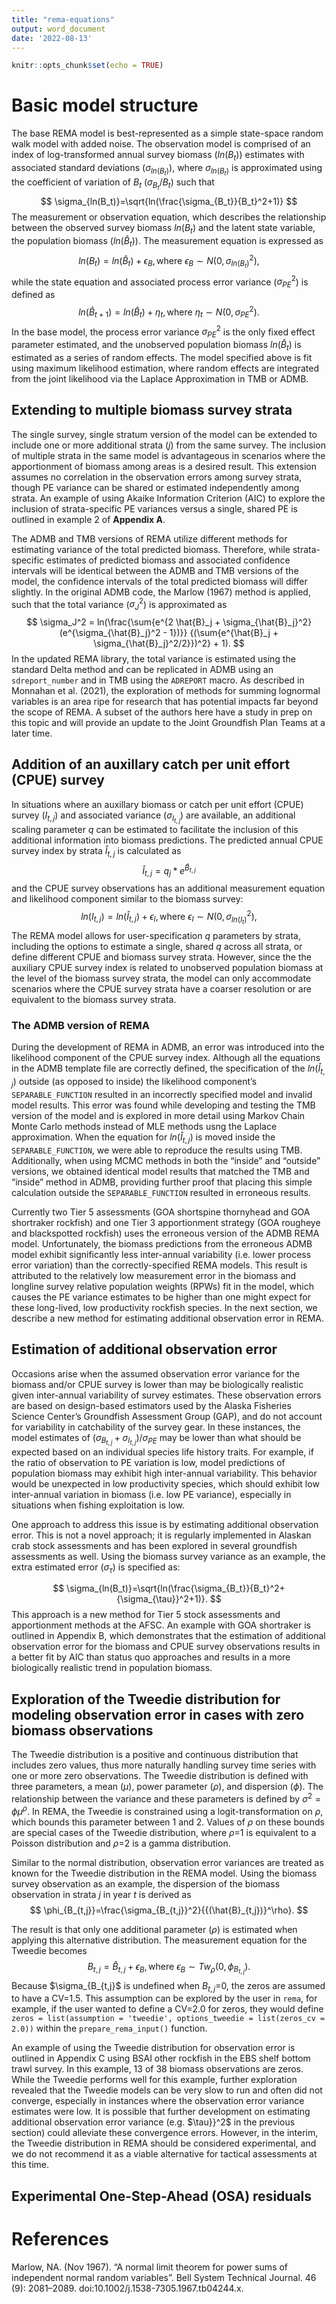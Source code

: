 ```yaml
---
title: "rema-equations"
output: word_document
date: '2022-08-13'
---
```


```r
knitr::opts_chunk$set(echo = TRUE)
```

# Basic model structure

The base REMA model is best-represented as a simple state-space random walk model with added noise. The observation model is comprised of an index of log-transformed annual survey biomass ($ln(B_t)$) estimates with associated standard deviations ($\sigma_{ln(B_t)}$), where $\sigma_{ln(B_t)}$ is approximated using the coefficient of variation of $B_t$ ($\sigma_{B_t}/B_t$) such that 
$$
\sigma_{ln(B_t)}=\sqrt{ln(\frac{\sigma_{B_t}}{B_t}^2+1)}
$$
The measurement or observation equation, which describes the relationship between the observed survey biomass $ln(B_t)$ and the latent state variable, the population biomass ($ln(\hat{B}_t)$). The measurement equation is expressed as 
$$
ln(B_t) = ln(\hat{B}_t) + \epsilon_{B}, \text{where } \epsilon_{B} \sim N(0, \sigma_{ln(B_t)}^2), 
$$
while the state equation and associated process error variance ($\sigma_{PE}^2$) is defined as 
$$
ln(\hat{B}_{t+1}) = ln(\hat{B}_t)+\eta_t, \text{where } \eta_t \sim N(0, \sigma_{PE}^2). 
$$ 
In the base model, the process error variance $\sigma_{PE}^2$ is the only fixed effect parameter estimated, and the unobserved population biomass $ln(\hat{B}_t)$ is estimated as a series of random effects. The model specified above is fit using maximum likelihood estimation, where random effects are integrated from the joint likelihood via the Laplace Approximation in TMB or ADMB. 

## Extending to multiple biomass survey strata

The single survey, single stratum version of the model can be extended to include one or more additional strata ($j$) from the same survey. The inclusion of multiple strata in the same model is advantageous in scenarios where the apportionment of biomass among areas is a desired result. This extension assumes no correlation in the observation errors among survey strata, though PE variance can be shared or estimated independently among strata. An example of using Akaike Information Criterion (AIC) to explore the inclusion of strata-specific PE variances versus a single, shared PE is outlined in example 2 of **Appendix A**.

The ADMB and TMB versions of REMA utilize different methods for estimating variance of the total predicted biomass. Therefore, while strata-specific estimates of predicted biomass and associated confidence intervals will be identical between the ADMB and TMB versions of the model, the confidence intervals of the total predicted biomass will differ slightly. In the original ADMB code, the Marlow (1967) method is applied, such that the total variance ($\sigma_J^2$) is approximated as
$$
\sigma_J^2 = ln(\frac{\sum{e^{2 \hat{B}_j + \sigma_{\hat{B}_j}^2} (e^{\sigma_{\hat{B}_j}^2 - 1})}} {(\sum{e^{\hat{B}_j + \sigma_{\hat{B}_j}^2/2}})^2} + 1).
$$
In the updated REMA library, the total variance is estimated using the standard Delta method and can be replicated in ADMB using an `sdreport_number` and in TMB using the `ADREPORT` macro. As described in Monnahan et al. (2021), the exploration of methods for summing lognormal variables is an area ripe for research that has potential impacts far beyond the scope of REMA. A subset of the authors here have a study in prep on this topic and will provide an update to the Joint Groundfish Plan Teams at a later time.

## Addition of an auxillary catch per unit effort (CPUE) survey

In situations where an auxillary biomass or catch per unit effort (CPUE) survey ($I_{t,j}$) and associated variance ($\sigma_{I_{t,j}}$) are available, an additional scaling parameter $q$ can be estimated to facilitate the inclusion of this additional information into biomass predictions. The predicted annual CPUE survey index by strata $\hat{I}_{t,j}$ is calculated as
$$
\hat{I}_{t,j} = q_j * e^{\hat{B}_{t,j}}
$$
and the CPUE survey observations has an additional measurement equation and likelihood component similar to the biomass survey:
$$
ln(I_{t,j}) = ln(\hat{I}_{t,j}) + \epsilon_{I}, \text{where } \epsilon_{I} \sim N(0, \sigma_{ln(I_t)}^2), 
$$
The REMA model allows for user-specification $q$ parameters by strata, including the options to estimate a single, shared $q$ across all strata, or define different CPUE and biomass survey strata. However, since the the auxiliary CPUE survey index is related to unobserved population biomass at the level of the biomass survey strata, the model can only accommodate scenarios where the CPUE survey strata have a coarser resolution or are equivalent to the biomass survey strata.

### The ADMB version of REMA
During the development of REMA in ADMB, an error was introduced into the likelihood component of the CPUE survey index. Although all the equations in the ADMB template file are correctly defined, the specification of the $ln(\hat{I}_{t,j})$ outside (as opposed to inside) the likelihood component's `SEPARABLE_FUNCTION` resulted in an incorrectly specified model and invalid model results. This error was found while developing and testing the TMB version of the model and is explored in more detail using Markov Chain Monte Carlo methods instead of MLE methods usng the Laplace approximation. When the equation for $ln(\hat{I}_{t,j})$ is moved inside the `SEPARABLE_FUNCTION`, we were able to reproduce the results using TMB. Additionally, when using MCMC methods in both the "inside" and "outside" versions, we obtained identical model results that matched the TMB and "inside" method in ADMB, providing further proof that placing this simple calculation outside the `SEPARABLE_FUNCTION` resulted in erroneous results.

Currently two Tier 5 assessments (GOA shortspine thornyhead and GOA shortraker rockfish) and one Tier 3 apportionment strategy (GOA rougheye and blackspotted rockfish) uses the erroneous version of the ADMB REMA model. Unfortunately, the biomass predictions from the erroneous ADMB model exhibit significantly less inter-annual variability (i.e. lower process error variation) than the correctly-specified  REMA models. This result is attributed to the relatively low measurement error in the biomass and longline survey relative population weights (RPWs) fit in the model, which causes the PE variance estimates to be higher than one might expect for these long-lived, low productivity rockfish species. In the next section, we describe a new method for estimating additional observation error in REMA.

## Estimation of additional observation error

Occasions arise when the assumed observation error variance for the biomass and/or CPUE survey is lower than may be biologically realistic given inter-annual variability of survey estimates. These observation errors are based on design-based estimators used by the Alaska Fisheries Science Center's Groundfish Assessment Group (GAP), and do not account for variability in catchability of the survey gear. In these instances, the model estimates of $(\sigma_{B_{t,j}}+\sigma_{I_{t,j}})/\sigma_{PE}$ may be lower than what should be expected based on an individual species life history traits. For example, if the ratio of observation to PE variation is low, model predictions of population biomass may exhibit high inter-annual variability. This behavior would be unexpected in low productivity species, which should exhibit low inter-annual variation in biomass (i.e. low PE variance), especially in situations when fishing exploitation is low.

One approach to address this issue is by estimating additional observation error. This is not a novel approach; it is regularly implemented in Alaskan crab stock assessments and has been explored in several groundfish assessments as well. Using the biomass survey variance as an example, the extra estimated error ($\sigma_{\tau}$) is specified as:

$$
\sigma_{ln(B_t)}=\sqrt{ln(\frac{\sigma_{B_t}}{B_t}^2+{\sigma_{\tau}}^2+1)}.
$$
This approach is a new method for Tier 5 stock assessments and apportionment methods at the AFSC. An example with GOA shortraker is outlined in Appendix B, which demonstrates that the estimation of additional observation error for the biomass and CPUE survey observations results in a better fit by AIC than status quo approaches and results in a more biologically realistic trend in population biomass.

## Exploration of the Tweedie distribution for modeling observation error in cases with zero biomass observations

The Tweedie distribution is a positive and continuous distribution that includes zero values, thus more naturally handling survey time series with one or more zero observations. The Tweedie distribution is defined with three parameters, a mean ($\mu$), power parameter ($\rho$), and dispersion ($\phi$). The relationship between the variance and these parameters is defined by $\sigma^2=\phi\mu^\rho$. In REMA, the Tweedie is constrained using a logit-transformation on $\rho$, which bounds this parameter between 1 and 2. Values of $\rho$ on these bounds are special cases of the Tweedie distribution, where $\rho$=1 is equivalent to a Poisson distribution and $\rho$=2 is a gamma distribution.

Similar to the normal distribution, observation error variances are treated as known for the Tweedie distribution in the REMA model. Using the biomass survey observation as an example, the dispersion of the biomass observation in strata $j$ in year $t$ is derived as
$$
\phi_{B_{t,j}}=\frac{\sigma_{B_{t,j}}^2}{{(\hat{B}_{t,j})}^\rho}.
$$

The result is that only one additional parameter ($\rho$) is estimated when applying this alternative distribution. The measurement equation for the Tweedie becomes
$$
B_{t,j} = \hat{B}_{t,j} + \epsilon_{B}, \text{where } \epsilon_{B} \sim Tw_{\rho}(0, \phi_{B_{t,j}}).
$$
Because $\sigma_{B_{t,j}$ is undefined when $B_{t,j}$=0, the zeros are assumed to have a CV=1.5. This assumption can be explored by the user in `rema`, for example, if the user wanted to define a CV=2.0 for zeros, they would define `zeros = list(assumption = 'tweedie', options_tweedie = list(zeros_cv = 2.0))` within the `prepare_rema_input()` function.

An example of using the Tweedie distribution for observation error is outlined in Appendix C using BSAI other rockfish in the EBS shelf bottom trawl survey. In this example, 13 of 38 biomass observations are zeros. While the Tweedie performs well for this example, further exploration revealed that the Tweedie models can be very slow to run and often did not converge, especially in instances where the observation error variance estimates were low. It is possible that further development on estimating additional observation error variance (e.g. $\tau}}^2$ in the previous section) could alleviate these convergence errors. However, in the interim, the Tweedie distribution in REMA should be considered experimental, and we do not recommend it as a viable alternative for tactical assessments at this time.

## Experimental One-Step-Ahead (OSA) residuals



# References

Marlow, NA. (Nov 1967). "A normal limit theorem for power sums of independent normal random variables". Bell System Technical Journal. 46 (9): 2081–2089. doi:10.1002/j.1538-7305.1967.tb04244.x.
